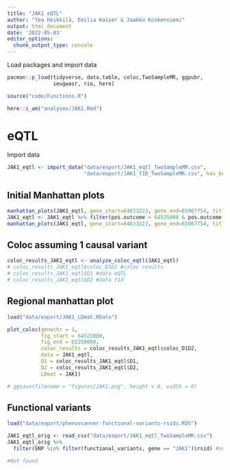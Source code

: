 ---
title: "JAK1 eQTL"
author: "Tea Heikkilä, Emilia Kaiser & Jaakko Koskenniemi"
output: html_document
date: '2022-05-03'
editor_options:
  chunk_output_type: console
---

  Load packages and import data
```{r}
pacman::p_load(tidyverse, data.table, coloc,TwoSampleMR, ggpubr, 
               ieugwasr, rio, here)

source("code/Functions.R")

here::i_am("analyses/JAK1.Rmd")

```

# eQTL

Import data 
```{r}
JAK1_eqtl <- import_data("data/export/JAK1_eqtl_TwoSampleMR.csv", 
                         "data/export/JAK1_T1D_TwoSampleMR.csv", has_beta = FALSE)
```

## Initial Manhattan plots
```{r}
manhattan_plots(JAK1_eqtl, gene_start=64833223, gene_end=65067754, title = "JAK1")
JAK1_eqtl <- JAK1_eqtl %>% filter(pos.outcome > 64525000 & pos.outcome < 65250000) 
manhattan_plots(JAK1_eqtl, gene_start=64833223, gene_end=65067754, title = "JAK1")
```

## Coloc assuming 1 causal variant
```{r}
coloc_results_JAK1_eqtl <- analyze_coloc_eqtl(JAK1_eqtl)
# coloc_results_JAK1_eqtl$coloc_D1D2 #coloc results
# coloc_results_JAK1_eqtl$D1 #data eQTL
# coloc_results_JAK1_eqtl$D2 #data t1d

```

## Regional manhattan plot

```{r}

load("data/export/JAK1_LDmat.RData")

plot_coloc(genechr = 1,
           fig_start = 64525000,
           fig_end = 65250000,
           coloc_results = coloc_results_JAK1_eqtl$coloc_D1D2,
           data = JAK1_eqtl,
           D1 = coloc_results_JAK1_eqtl$D1,
           D2 = coloc_results_JAK1_eqtl$D2,
           LDmat = JAK1)

# ggsave(filename = "figures/JAK1.png", height = 8, width = 6)
```


## Functional variants


```{r}
load("data/export/phenoscanner-functional-variants-rsids.RDS")

JAK1_eqtl_orig <- read_csv("data/export/JAK1_eqtl_TwoSampleMR.csv")
JAK1_eqtl_orig %>%
  filter(SNP %in% filter(functional_variants, gene == "JAK1")$rsid) #only 1

#Not found
```


